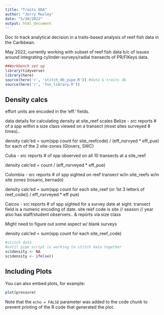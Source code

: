 ```yaml
---
title: "Traits EDA"
author: "Jerry Moxley"
date: "5/30/2022"
output: html_document
---
```

Doc to track analytical decision in a traits-based analysis of reef fish data in the Caribbean.  

May 2022, currently working with subset of reef fish data b/c of issues around integrating cylinder-surveys/radial transects of PR/FlKeys data.  

```r
##Workbench set up
library(tidyverse)
library(here)
source(here('r', 'stitch_db_pipe.R')) #data & traits db
source(here('r', 'fxn_library.R'))
```

## Density calcs
effort units are encoded in the 'eff.' fields.

data details for calculating density at site_reef scales
Belize - src reports # of a spp within a size class viewed on a transect (most sites surveyed 8 times).. 

density calc'ed = sum(spp count for site_reefcode) / (eff_nsrvyed * eff_pue) for each of the 2 site-zones (Glovers, SWC)

Cuba - src reports # of spp observed on all 10 transects at a site_reef 

density calc'ed = count / (eff_nsrveyed * eff_pue)

Colombia - src reports  # of spp sighted on reef transect w/in site_reefs w/in site zones (rosario, bernado)

density calc'ed = sum(spp count for each site_reef (or 1st 3 letters of reef_code)) / eff_nsrveyed * eff pue)

Caicos - src reports # of spp sighted for a survey date at sight.  transect field is a numeric encoding of date.  site reef code is site // season // year
also has staff/student observers.. & reports via size class

Might need to figure out some aspect w/ blank surveys

density calc'ed = sum(spp count for each site_reef_code)



```r
#stitch data
#until pipe script is working to stitch data together
sc$density <- NA
sc$density <- ifelse()
```

## Including Plots

You can also embed plots, for example:

```r
plot(pressure)
```

Note that the `echo = FALSE` parameter was added to the code chunk to prevent printing of the R code that generated the plot.
